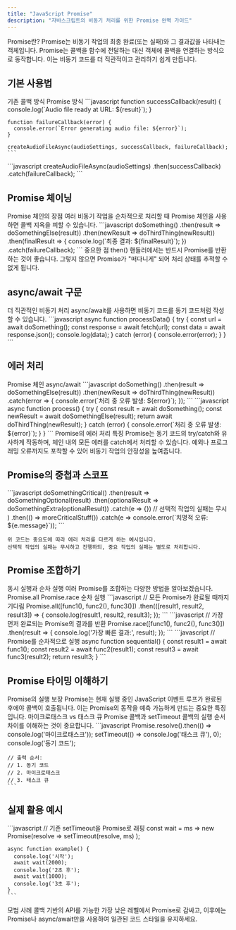```yaml
---
title: "JavaScript Promise"
description: "자바스크립트의 비동기 처리를 위한 Promise 완벽 가이드"
---
```



<Card className="mb-6">
  <CardHeader>
    <CardTitle>Promise란?</CardTitle>
    <CardDescription>
      Promise는 비동기 작업의 최종 완료(또는 실패)와 그 결과값을 나타내는 객체입니다.
    </CardDescription>
  </CardHeader>
  <CardContent>
    Promise는 콜백을 함수에 전달하는 대신 객체에 콜백을 연결하는 방식으로 동작합니다. 
    이는 비동기 코드를 더 직관적이고 관리하기 쉽게 만듭니다.
  </CardContent>
</Card>

## 기본 사용법

<Tabs defaultValue="before" className="mb-6">
  <TabsList>
    <TabsTrigger value="before">기존 콜백 방식</TabsTrigger>
    <TabsTrigger value="after">Promise 방식</TabsTrigger>
  </TabsList>
  <TabsContent value="before">
    ```javascript
    function successCallback(result) {
      console.log(`Audio file ready at URL: ${result}`);
    }

    function failureCallback(error) {
      console.error(`Error generating audio file: ${error}`);
    }

    createAudioFileAsync(audioSettings, successCallback, failureCallback);
    ```
  </TabsContent>
  <TabsContent value="after">
    ```javascript
    createAudioFileAsync(audioSettings)
      .then(successCallback)
      .catch(failureCallback);
    ```
  </TabsContent>
</Tabs>

## Promise 체이닝

<Card className="mb-6">
  <CardHeader>
    <CardTitle>Promise 체인의 장점</CardTitle>
    <CardDescription>
      여러 비동기 작업을 순차적으로 처리할 때 Promise 체인을 사용하면 콜백 지옥을 피할 수 있습니다.
    </CardDescription>
  </CardHeader>
  <CardContent>
    ```javascript
    doSomething()
      .then(result => doSomethingElse(result))
      .then(newResult => doThirdThing(newResult))
      .then(finalResult => {
        console.log(`최종 결과: ${finalResult}`);
      })
      .catch(failureCallback);
    ```
  </CardContent>
</Card>

<Alert>
  <AlertTitle>중요한 점</AlertTitle>
  <AlertDescription>
    then() 핸들러에서는 반드시 Promise를 반환하는 것이 좋습니다. 
    그렇지 않으면 Promise가 "떠다니게" 되어 처리 상태를 추적할 수 없게 됩니다.
  </AlertDescription>
</Alert>

## async/await 구문

<Card className="mb-6">
  <CardHeader>
    <CardTitle>더 직관적인 비동기 처리</CardTitle>
    <CardDescription>
      async/await를 사용하면 비동기 코드를 동기 코드처럼 작성할 수 있습니다.
    </CardDescription>
  </CardHeader>
  <CardContent>
    ```javascript
    async function processData() {
      try {
        const url = await doSomething();
        const response = await fetch(url);
        const data = await response.json();
        console.log(data);
      } catch (error) {
        console.error(error);
      }
    }
    ```
  </CardContent>
</Card>

## 에러 처리

<Tabs defaultValue="promises" className="mb-6">
  <TabsList>
    <TabsTrigger value="promises">Promise 체인</TabsTrigger>
    <TabsTrigger value="async">async/await</TabsTrigger>
  </TabsList>
  <TabsContent value="promises">
    ```javascript
    doSomething()
      .then(result => doSomethingElse(result))
      .then(newResult => doThirdThing(newResult))
      .catch(error => {
        console.error(`처리 중 오류 발생: ${error}`);
      });
    ```
  </TabsContent>
  <TabsContent value="async">
    ```javascript
    async function process() {
      try {
        const result = await doSomething();
        const newResult = await doSomethingElse(result);
        return await doThirdThing(newResult);
      } catch (error) {
        console.error(`처리 중 오류 발생: ${error}`);
      }
    }
    ```
  </TabsContent>
</Tabs>

<Alert>
  <AlertTitle>Promise의 에러 처리 특징</AlertTitle>
  <AlertDescription>
    Promise는 동기 코드의 try/catch와 유사하게 작동하며, 체인 내의 모든 에러를 catch에서 처리할 수 있습니다.
    예외나 프로그래밍 오류까지도 포착할 수 있어 비동기 작업의 안정성을 높여줍니다.
  </AlertDescription>
</Alert>

## Promise의 중첩과 스코프

<Card className="mb-6">
  <CardContent>
    ```javascript
    doSomethingCritical()
      .then(result => 
        doSomethingOptional(result)
          .then(optionalResult => doSomethingExtra(optionalResult))
          .catch(e => {}) // 선택적 작업의 실패는 무시
      )
      .then(() => moreCriticalStuff())
      .catch(e => console.error(`치명적 오류: ${e.message}`));
    ```

    위 코드는 중요도에 따라 에러 처리를 다르게 하는 예시입니다.
    선택적 작업의 실패는 무시하고 진행하되, 중요 작업의 실패는 별도로 처리합니다.
  </CardContent>
</Card>

## Promise 조합하기

<Card className="mb-6">
  <CardHeader>
    <CardTitle>동시 실행과 순차 실행</CardTitle>
    <CardDescription>
      여러 Promise를 조합하는 다양한 방법을 알아보겠습니다.
    </CardDescription>
  </CardHeader>
  <CardContent>
    <Tabs defaultValue="all">
      <TabsList>
        <TabsTrigger value="all">Promise.all</TabsTrigger>
        <TabsTrigger value="race">Promise.race</TabsTrigger>
        <TabsTrigger value="sequential">순차 실행</TabsTrigger>
      </TabsList>
      <TabsContent value="all">
        ```javascript
        // 모든 Promise가 완료될 때까지 기다림
        Promise.all([func1(), func2(), func3()])
          .then(([result1, result2, result3]) => {
            console.log(result1, result2, result3);
          });
        ```
      </TabsContent>
      <TabsContent value="race">
        ```javascript
        // 가장 먼저 완료되는 Promise의 결과를 반환
        Promise.race([func1(), func2(), func3()])
          .then(result => {
            console.log('가장 빠른 결과:', result);
          });
        ```
      </TabsContent>
      <TabsContent value="sequential">
        ```javascript
        // Promise를 순차적으로 실행
        async function sequential() {
          const result1 = await func1();
          const result2 = await func2(result1);
          const result3 = await func3(result2);
          return result3;
        }
        ```
      </TabsContent>
    </Tabs>
  </CardContent>
</Card>

## Promise 타이밍 이해하기

<Alert className="mb-6">
  <AlertTitle>Promise의 실행 보장</AlertTitle>
  <AlertDescription>
    Promise는 현재 실행 중인 JavaScript 이벤트 루프가 완료된 후에야 콜백이 호출됩니다.
    이는 Promise의 동작을 예측 가능하게 만드는 중요한 특징입니다.
  </AlertDescription>
</Alert>

<Card className="mb-6">
  <CardHeader>
    <CardTitle>마이크로태스크 vs 태스크 큐</CardTitle>
    <CardDescription>
      Promise 콜백과 setTimeout 콜백의 실행 순서 차이를 이해하는 것이 중요합니다.
    </CardDescription>
  </CardHeader>
  <CardContent>
    ```javascript
    Promise.resolve().then(() => console.log('마이크로태스크'));
    setTimeout(() => console.log('태스크 큐'), 0);
    console.log('동기 코드');

    // 출력 순서:
    // 1. 동기 코드
    // 2. 마이크로태스크
    // 3. 태스크 큐
    ```
  </CardContent>
</Card>

## 실제 활용 예시

<Card>
  <CardContent className="pt-6">
    ```javascript
    // 기존 setTimeout을 Promise로 래핑
    const wait = ms => new Promise(resolve => 
      setTimeout(resolve, ms)
    );

    async function example() {
      console.log('시작');
      await wait(2000);
      console.log('2초 후');
      await wait(1000);
      console.log('3초 후');
    }
    ```
  </CardContent>
</Card>

<Alert variant="default" className="mt-6">
  <AlertTitle>모범 사례</AlertTitle>
  <AlertDescription>
    콜백 기반의 API를 가능한 가장 낮은 레벨에서 Promise로 감싸고,
    이후에는 Promise나 async/await만을 사용하여 일관된 코드 스타일을 유지하세요.
  </AlertDescription>
</Alert>